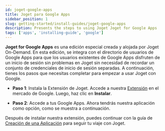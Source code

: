 ```yaml
---
id: joget-google-apps
title: Joget para Google Apps
sidebar_position: 1
slug: getting-started/install-guides/joget-google-apps
description: Presents the steps to using Joget Joget for Google Apps
tags: ['apps', 'installing-guide', 'google']
---
```



**Joget for Google Apps** es una edición especial creada y alojada por Joget On-Demand.
En esta edición, se integra con el directorio de usuarios de Google Apps para que los usuarios existentes de Google Apps disfruten de un inicio de sesión sin problemas en Joget sin necesidad de recordar un conjunto de credenciales de inicio de sesión separadas.
A continuación, tienes los pasos que necesitas completar para empezar a usar Joget con Google.

- **Paso 1**: Instala la Extensión de Joget. Accede a nuestra [Extensión](https://workspace.google.com/marketplace/app/joget_low_code_application_platform/337924726811) en el mercado de Google. Luego, haz clic en **Instalar**.

<Images
  imgURL="img/getting-started/install-guides/googlemarketplace.png"
  alt="imagen de ejemplo de Google Marketplace"
  wSize="75%"
/>

- **Paso 2**: Accede a tus Google Apps. Ahora tendrás nuestra aplicación como opción, como se muestra a continuación.

<Images
  imgURL="img/getting-started/install-guides/googlejoget.png"
  alt="imagen de ejemplo de Google Apps"
  wSize="75%"
/>

Después de instalar nuestra extensión, puedes continuar con la guía de [Creación de una Aplicación](/docs/getting-started/create-an-app) para seguir tu viaje con Joget.